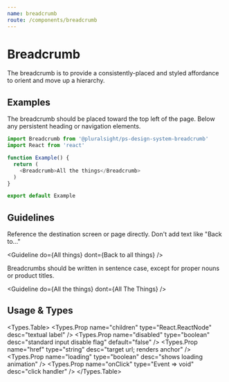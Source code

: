 ```yaml
---
name: breadcrumb
route: /components/breadcrumb
---
```




# Breadcrumb

<Intro>
  The breadcrumb is to provide a consistently-placed and styled affordance to orient and move up a hierarchy.
</Intro>

## Examples

The breadcrumb should be placed toward the top left of the page. Below any persistent heading or navigation elements.

```typescript
import Breadcrumb from '@pluralsight/ps-design-system-breadcrumb'
import React from 'react'

function Example() {
  return (
    <Breadcrumb>All the things</Breadcrumb>
  )
}

export default Example
```

## Guidelines

Reference the destination screen or page directly. Don't add text like "Back to..."

<Guideline
  do={<Breadcrumb>All things</Breadcrumb>}
  dont={<Breadcrumb>Back to all things</Breadcrumb>}
/>

Breadcrumbs should be written in sentence case, except for proper nouns or product titles.

<Guideline
  do={<Breadcrumb>All the things</Breadcrumb>}
  dont={<Breadcrumb>All The Things</Breadcrumb>}
/>

## Usage & Types

<Usage
  install="npm install @pluralsight/ps-design-system-breadcrumb"
  import="import Breadcrumb from '@pluralsight/ps-design-system-breadcrumb'"
  packageName="breadcrumb"
/>

<Types.Table>
  <Types.Prop name="children" type="React.ReactNode" desc="textual label" />
    <Types.Prop name="disabled" type="boolean" desc="standard input disable flag" default="false" />
  <Types.Prop name="href" type="string" desc="target url; renders anchor" />
    <Types.Prop name="loading" type="boolean" desc="shows loading animation" />
    <Types.Prop name="onClick" type="Event => void" desc="click handler" />
</Types.Table>
